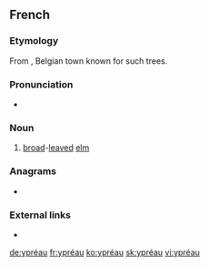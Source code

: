 ==French==

===Etymology===
From {{term|Ypres}}, Belgian town known for such trees.

===Pronunciation===
* {{IPA|/ipʁeo/|lang=fr}}

===Noun===
{{fr-noun|m|ypréaux}}

# [[broad]]-[[leaved]] [[elm]]

===Anagrams===
* {{l|fr|payeur}}

===External links===
* {{R:TLFi}}

[[de:ypréau]]
[[fr:ypréau]]
[[ko:ypréau]]
[[sk:ypréau]]
[[vi:ypréau]]
